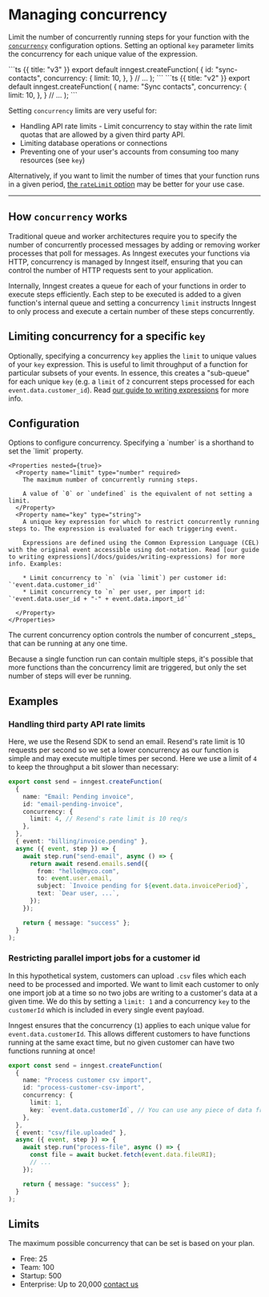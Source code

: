# Managing concurrency

Limit the number of concurrently running steps for your function with the [`concurrency`](/docs/reference/functions/create#configuration) configuration options. Setting an optional `key` parameter limits the concurrency for each unique value of the expression.

<CodeGroup>
```ts {{ title: "v3" }}
export default inngest.createFunction(
  {
    id: "sync-contacts",
    concurrency: {
      limit: 10,
    },
  }
  // ...
);
```
```ts {{ title: "v2" }}
export default inngest.createFunction(
  {
    name: "Sync contacts",
    concurrency: {
      limit: 10,
    },
  }
  // ...
);
```
</CodeGroup>

Setting `concurrency` limits are very useful for:

* Handling API rate limits - Limit concurrency to stay within the rate limit quotas that are allowed by a given third party API.
* Limiting database operations or connections
* Preventing one of your user's accounts from consuming too many resources (see `key`)

Alternatively, if you want to limit the number of times that your function runs in a given period, [the `rateLimit` option](/docs/reference/functions/rate-limit) may be better for your use case.

---

## How `concurrency` works

Traditional queue and worker architectures require you to specify the number of concurrently processed messages by adding or removing worker processes that poll for messages. As Inngest executes your functions via HTTP, concurrency is managed by Inngest itself, ensuring that you can control the number of HTTP requests sent to your application.

Internally, Inngest creates a queue for each of your functions in order to execute steps efficiently. Each step to be executed is added to a given function's internal queue and setting a concurrency `limit` instructs Inngest to only process and execute a certain number of these steps concurrently.

## Limiting concurrency for a specific `key`

Optionally, specifying a concurrency `key` applies the `limit` to unique values of your `key` expression. This is useful to limit throughput of a function for particular subsets of your events. In essence, this creates a "sub-queue" for each unique `key` (e.g. a `limit` of `2` concurrent steps processed for each `event.data.customer_id`). Read [our guide to writing expressions](/docs/guides/writing-expressions) for more info.

## Configuration

<Properties>
  <Property name="concurrency" type="number | object | [object, object]">
    Options to configure concurrency. Specifying a `number` is a shorthand to set the `limit` property.

    <Properties nested={true}>
      <Property name="limit" type="number" required>
        The maximum number of concurrently running steps.

        A value of `0` or `undefined` is the equivalent of not setting a limit.
      </Property>
      <Property name="key" type="string">
        A unique key expression for which to restrict concurrently running steps to. The expression is evaluated for each triggering event.

        Expressions are defined using the Common Expression Language (CEL) with the original event accessible using dot-notation. Read [our guide to writing expressions](/docs/guides/writing-expressions) for more info. Examples:

        * Limit concurrency to `n` (via `limit`) per customer id: `'event.data.customer_id'`
        * Limit concurrency to `n` per user, per import id: `'event.data.user_id + "-" + event.data.import_id'`

      </Property>
    </Properties>
  </Property>
</Properties>

<Callout>
The current concurrency option controls the number of concurrent _steps_ that can be running at any one time.

Because a single function run can contain multiple steps, it's possible that more functions than the concurrency limit are triggered, but only the set number of steps will ever be running.
</Callout>

## Examples

### Handling third party API rate limits

Here, we use the Resend SDK to send an email. Resend's rate limit is 10 requests per second so we set a lower concurrency as our function is simple and may execute multiple times per second. Here we use a limit of `4` to keep the throughput a bit slower than necessary:

```ts
export const send = inngest.createFunction(
  {
    name: "Email: Pending invoice",
    id: "email-pending-invoice",
    concurrency: {
      limit: 4, // Resend's rate limit is 10 req/s
    },
  },
  { event: "billing/invoice.pending" },
  async ({ event, step }) => {
    await step.run("send-email", async () => {
      return await resend.emails.send({
        from: "hello@myco.com",
        to: event.user.email,
        subject: `Invoice pending for ${event.data.invoicePeriod}`,
        text: `Dear user, ...`,
      });
    });

    return { message: "success" };
  }
);
```

### Restricting parallel import jobs for a customer id

In this hypothetical system, customers can upload `.csv` files which each need to be processed and imported. We want to limit each customer to only one import job at a time so no two jobs are writing to a customer's data at a given time. We do this by setting a `limit: 1` and a concurrency `key` to the `customerId` which is included in every single event payload.

Inngest ensures that the concurrency (`1`) applies to each unique value for `event.data.customerId`. This allows different customers to have functions running at the same exact time, but no given customer can have two functions running at once!


```ts
export const send = inngest.createFunction(
  {
    name: "Process customer csv import",
    id: "process-customer-csv-import",
    concurrency: {
      limit: 1,
      key: `event.data.customerId`, // You can use any piece of data from the event payload
    },
  },
  { event: "csv/file.uploaded" },
  async ({ event, step }) => {
    await step.run("process-file", async () => {
      const file = await bucket.fetch(event.data.fileURI);
      // ...
    });

    return { message: "success" };
  }
);
```


## Limits

The maximum possible concurrency that can be set is based on your plan.

- Free: 25
- Team: 100
- Startup: 500
- Enterprise: Up to 20,000 [contact us](/contact?ref=pricing-advanced)
